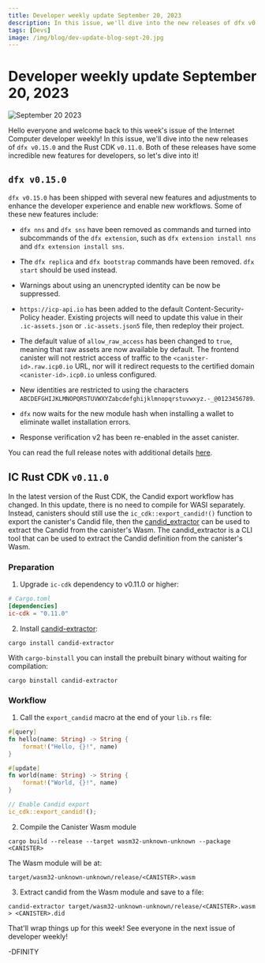 ```yaml
---
title: Developer weekly update September 20, 2023
description: In this issue, we'll dive into the new releases of dfx v0.15.0 and the Rust CDK v0.11.0.
tags: [Devs]
image: /img/blog/dev-update-blog-sept-20.jpg
---
```


# Developer weekly update September 20, 2023

![September 20 2023](../../static/img/blog/dev-update-blog-sept-20.jpg)

Hello everyone and welcome back to this week's issue of the Internet Computer developer weekly! In this issue, we'll dive into the new releases of `dfx v0.15.0` and the Rust CDK `v0.11.0`. Both of these releases have some incredible new features for developers, so let's dive into it!


## `dfx v0.15.0`

`dfx v0.15.0` has been shipped with several new features and adjustments to enhance the developer experience and enable new workflows. Some of these new features include:

- `dfx nns` and `dfx sns` have been removed as commands and turned into subcommands of the `dfx extension`, such as `dfx extension install nns` and `dfx extension install sns`. 

- The `dfx replica` and `dfx bootstrap` commands have been removed. `dfx start` should be used instead. 

- Warnings about using an unencrypted identity can be now be suppressed. 

- `https://icp-api.io` has been added to the default Content-Security-Policy header. Existing projects will need to update this value in their `.ic-assets.json` or `.ic-assets.json5` file, then redeploy their project. 

- The default value of `allow_raw_access` has been changed to `true`, meaning that raw assets are now available by default. The frontend canister will not restrict access of traffic to the `<canister-id>.raw.icp0.io` URL, nor will it redirect requests to the certified domain `<canister-id>.icp0.io` unless configured.

- New identities are restricted to using the characters `ABCDEFGHIJKLMNOPQRSTUVWXYZabcdefghijklmnopqrstuvwxyz.-_@0123456789`.

- `dfx` now waits for the new module hash when installing a wallet to eliminate wallet installation errors.

- Response verification v2 has been re-enabled in the asset canister.

You can read the full release notes with additional details [here](https://github.com/dfinity/sdk/releases/tag/0.15.0).

## IC Rust CDK `v0.11.0`

In the latest version of the Rust CDK, the Candid export workflow has changed. In this update, there is no need to compile for WASI separately.
Instead, canisters should still use the `ic_cdk::export_candid!()` function to export the canister's Candid file, then the [candid_extractor](https://github.com/dfinity/cdk-rs/tree/main/src/candid-extractor) can be used to extract the Candid from the canister's Wasm. The candid_extractor is a CLI tool that can be used to extract the Candid definition from the canister's Wasm. 

### Preparation

1. Upgrade `ic-cdk` dependency to v0.11.0 or higher:

```toml
# Cargo.toml
[dependencies]
ic-cdk = "0.11.0"
```

2. Install [candid-extractor](https://github.com/dfinity/cdk-rs/tree/main/src/candid-extractor):

```
cargo install candid-extractor
```

With `cargo-binstall` you can install the prebuilt binary without waiting for compilation:

```
cargo binstall candid-extractor
```

### Workflow

1. Call the `export_candid` macro at the end of your `lib.rs` file:

```rust
#[query]
fn hello(name: String) -> String {
    format!("Hello, {}!", name)
}

#[update]
fn world(name: String) -> String {
    format!("World, {}!", name)
}

// Enable Candid export
ic_cdk::export_candid!();
```

2. Compile the Canister Wasm module

```
cargo build --release --target wasm32-unknown-unknown --package <CANISTER>
```

The Wasm module will be at:

```
target/wasm32-unknown-unknown/release/<CANISTER>.wasm
```

3. Extract candid from the Wasm module and save to a file:

```
candid-extractor target/wasm32-unknown-unknown/release/<CANISTER>.wasm > <CANISTER>.did
```

That'll wrap things up for this week! See everyone in the next issue of developer weekly!

-DFINITY
